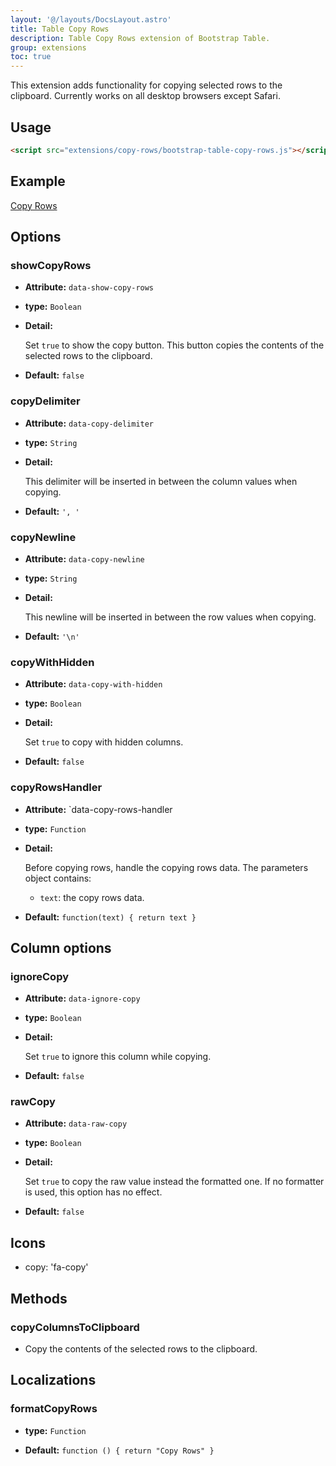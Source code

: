 ```yaml
---
layout: '@/layouts/DocsLayout.astro'
title: Table Copy Rows
description: Table Copy Rows extension of Bootstrap Table.
group: extensions
toc: true
---
```


This extension adds functionality for copying selected rows to the clipboard. Currently works on all desktop browsers except Safari.

## Usage

```html
<script src="extensions/copy-rows/bootstrap-table-copy-rows.js"></script>
```

## Example

[Copy Rows](https://examples.bootstrap-table.com/#extensions/copy-rows.html)

## Options

### showCopyRows

- **Attribute:** `data-show-copy-rows`

- **type:** `Boolean`

- **Detail:**

  Set `true` to show the copy button. This button copies the contents of the selected rows to the clipboard.

- **Default:** `false`

### copyDelimiter

- **Attribute:** `data-copy-delimiter`

- **type:** `String`

- **Detail:**

  This delimiter will be inserted in between the column values when copying.

- **Default:** `', '`

### copyNewline

- **Attribute:** `data-copy-newline`

- **type:** `String`

- **Detail:**

  This newline will be inserted in between the row values when copying.

- **Default:** `'\n'`

### copyWithHidden

- **Attribute:** `data-copy-with-hidden`

- **type:** `Boolean`

- **Detail:**

  Set `true` to copy with hidden columns.

- **Default:** `false`

### copyRowsHandler

- **Attribute:** `data-copy-rows-handler

- **type:** `Function`

- **Detail:**

  Before copying rows, handle the copying rows data. The parameters object contains:

  * `text`: the copy rows data.

- **Default:** `function(text) { return text }`

## Column options

### ignoreCopy

- **Attribute:** `data-ignore-copy`

- **type:** `Boolean`

- **Detail:**

  Set `true` to ignore this column while copying.

- **Default:** `false`

### rawCopy

- **Attribute:** `data-raw-copy`

- **type:** `Boolean`

- **Detail:**

  Set `true` to copy the raw value instead the formatted one.
  If no formatter is used, this option has no effect.

- **Default:** `false`

## Icons

- copy: 'fa-copy'

## Methods

### copyColumnsToClipboard

* Copy the contents of the selected rows to the clipboard.

## Localizations

### formatCopyRows

- **type:** `Function`

- **Default:** `function () { return "Copy Rows" }`
